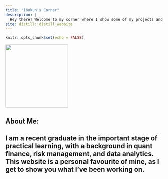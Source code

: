 ```yaml
---
title: "Ibukun's Corner"
description: |
  Hey there! Welcome to my corner where I show some of my projects and interests.
site: distill::distill_website
---
```


```r
knitr::opts_chunk$set(echo = FALSE)

```


![](ig.jpg){width=200}


## About Me:

## I am a recent graduate in the important stage of practical learning, with a background in quant finance, risk management, and data analytics. This website is a personal favourite of mine, as I get to show you what I've been working on. 

